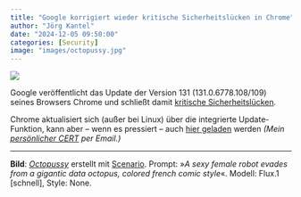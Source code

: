 ```yaml
---
title: "Google korrigiert wieder kritische Sicherheitslücken in Chrome"
author: "Jörg Kantel"
date: "2024-12-05 09:50:00"
categories: [Security]
image: "images/octopussy.jpg"
---
```


[![](images/octopussy-b.jpg)](https://www.flickr.com/photos/schockwellenreiter/54035972928/)

Google veröffentlicht das Update der Version 131 (131.0.6778.108/109) seines Browsers Chrome und schließt damit [kritische Sicherheitslücken](https://chromereleases.googleblog.com/2024/12/stable-channel-update-for-desktop.html).

Chrome aktualisiert sich (außer bei Linux) über die integrierte Update-Funktion, kann aber -- wenn es pressiert -- auch [hier geladen](https://www.google.com/intl/de/chrome/browser/) werden *(Mein [persönlicher CERT](https://wwwuser.gwdguser.de/~mreiman1/) per Email.)*

---

**Bild**: *[Octopussy](https://www.flickr.com/photos/schockwellenreiter/54035972928/)* erstellt mit [Scenario](http://cognitiones.kantel-chaos-team.de/technikgeschichte/rechnerundnetze/scenario.html). Prompt: »*A sexy female robot evades from a gigantic data octopus, colored french comic style*«. Modell: Flux.1 [schnell], Style: None.